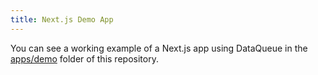 ```yaml
---
title: Next.js Demo App
---
```


You can see a working example of a Next.js app using DataQueue in the [apps/demo](https://github.com/nicnocquee/dataqueue/tree/main/apps/demo) folder of this repository.

